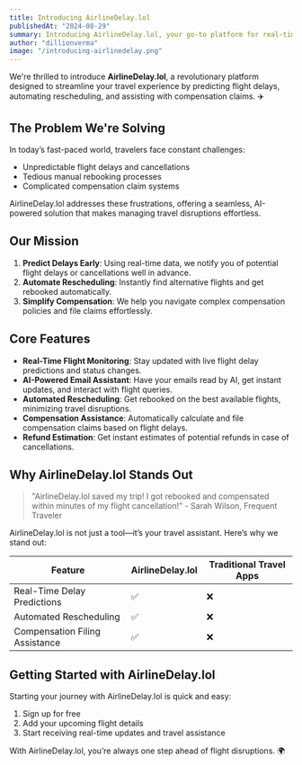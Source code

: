 ```yaml
---
title: Introducing AirlineDelay.lol
publishedAt: "2024-08-29"
summary: Introducing AirlineDelay.lol, your go-to platform for real-time flight delay predictions, rescheduling, and compensation assistance.
author: "dillionverma"
image: "/introducing-airlinedelay.png"
---
```


We're thrilled to introduce **AirlineDelay.lol**, a revolutionary platform designed to streamline your travel experience by predicting flight delays, automating rescheduling, and assisting with compensation claims. ✈️

## The Problem We're Solving

In today’s fast-paced world, travelers face constant challenges:

- Unpredictable flight delays and cancellations
- Tedious manual rebooking processes
- Complicated compensation claim systems

AirlineDelay.lol addresses these frustrations, offering a seamless, AI-powered solution that makes managing travel disruptions effortless.

## Our Mission

1. **Predict Delays Early**: Using real-time data, we notify you of potential flight delays or cancellations well in advance.
2. **Automate Rescheduling**: Instantly find alternative flights and get rebooked automatically.
3. **Simplify Compensation**: We help you navigate complex compensation policies and file claims effortlessly.

## Core Features

- **Real-Time Flight Monitoring**: Stay updated with live flight delay predictions and status changes.
- **AI-Powered Email Assistant**: Have your emails read by AI, get instant updates, and interact with flight queries.
- **Automated Rescheduling**: Get rebooked on the best available flights, minimizing travel disruptions.
- **Compensation Assistance**: Automatically calculate and file compensation claims based on flight delays.
- **Refund Estimation**: Get instant estimates of potential refunds in case of cancellations.

## Why AirlineDelay.lol Stands Out

> "AirlineDelay.lol saved my trip! I got rebooked and compensated within minutes of my flight cancellation!" - Sarah Wilson, Frequent Traveler

AirlineDelay.lol is not just a tool—it’s your travel assistant. Here’s why we stand out:

| Feature                        | AirlineDelay.lol | Traditional Travel Apps |
| ------------------------------ | ---------------- | ----------------------- |
| Real-Time Delay Predictions     | ✅               | ❌                      |
| Automated Rescheduling          | ✅               | ❌                      |
| Compensation Filing Assistance  | ✅               | ❌                      |

## Getting Started with AirlineDelay.lol

Starting your journey with AirlineDelay.lol is quick and easy:

1. Sign up for free
2. Add your upcoming flight details
3. Start receiving real-time updates and travel assistance

With AirlineDelay.lol, you’re always one step ahead of flight disruptions. 🌍